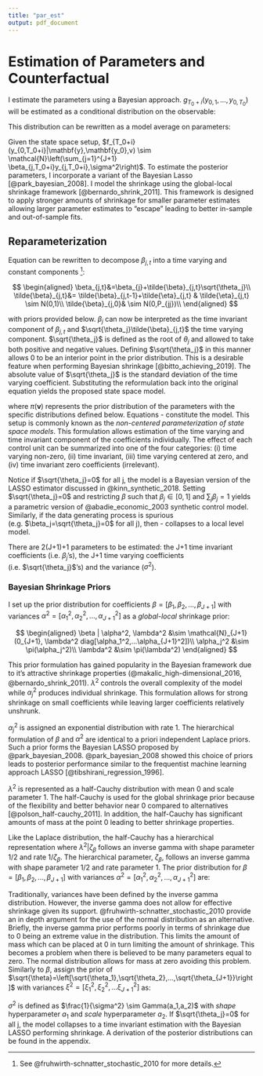 ```yaml
---
title: "par_est"
output: pdf_document
---
```

# Estimation of Parameters and Counterfactual

I estimate the parameters using a Bayesian approach. $g_{T_0+i}\left(y_{0,1},\dots,y_{0,T_0}\right)$ will be estimated as a conditional distribution on the observable:

\begin{align}
g_{T_0+i}\left(y_{0,1},\dots,y_{0,T_0}\right) \sim f_{T_0+i}(y_{0,T_0+i}|\mathbf{y},\mathbf{y_0})
\end{align}

This distribution can be rewritten as a model average on parameters:

\begin{align}
f_{T_0+i}(y_{0,T_0+i}|\mathbf{y},\mathbf{y_0}) = \int_{v \in V} f_{T_0+i}(y_{0,T_0+i}|\mathbf{y},\mathbf{y_0},v)Pr(v|\mathbf{y},\mathbf{y_0})dv
\end{align}

Given the state space setup, $f_{T_0+i}(y_{0,T_0+i}|\mathbf{y},\mathbf{y_0},v) \sim \mathcal{N}\left(\sum_{j=1}^{J+1} \beta_{j,T_0+i}y_{j,T_0+i},\sigma^2\right)$. To estimate the posterior parameters, I incorporate a variant of the Bayesian Lasso [@park_bayesian_2008]. I model the shrinkage using the global-local shrinkage framework [@bernardo_shrink_2011]. This framework is designed to apply stronger amounts of shrinkage for smaller parameter estimates allowing larger parameter estimates to "escape" leading to better in-sample and out-of-sample fits.

## Reparameterization

Equation \eqref{eq:rw} can be rewritten to decompose $\beta_{j,t}$ into a time varying and constant components [^further]:

[^further]: See @fruhwirth-schnatter_stochastic_2010 for more details.

$$
\begin{aligned}
\beta_{j,t}&=\beta_{j}+\tilde{\beta}_{j,t}\sqrt{\theta_j}\\
\tilde{\beta}_{j,t}&= \tilde{\beta}_{j,t-1}+\tilde{\eta}_{j,t} & \tilde{\eta}_{j,t} \sim N(0,1)\\
\tilde{\beta}_{j,0}& \sim N(0,P_{jj})\\
\end{aligned}
$$

with priors provided below. $\beta_j$ can now be interpreted as the time invariant component of $\beta_{j,t}$ and $\sqrt{\theta_j}\tilde{\beta}_{j,t}$ the time varying component. $\sqrt{\theta_j}$ is defined as the root of $\theta_j$ and allowed to take both positive and negative values. Defining $\sqrt{\theta_j}$ in this manner allows 0 to be an interior point in the prior distribution. This is a desirable feature when performing Bayesian shrinkage [@bitto_achieving_2019]. The absolute value of $\sqrt{\theta_j}$ is the standard deviation of the time varying coefficient. Substituting the reformulation back into the original equation yields the proposed state space model.

\begin{assumption}
The Time Varying Parameter Bayesian Lasso ( BL-TVP ) takes the following form:
\end{assumption}


\begin{align}
y_{0,t}(0)&=\sum_{j=1}^{J+1} \left(\beta_{j}+\tilde{\beta}_{j,t}\sqrt{\theta_j}\right)y_{j,t}+\epsilon_t & \epsilon_t \sim N(0, \sigma^2) \label{eq:rmod1}\\
\tilde{\beta}_{j,t}&= \tilde{\beta}_{j,t-1}+\tilde{\eta}_{j,t} & \tilde{\eta}_{j,t} \sim N(0,1) \label{eq:rmod2}\\
\tilde{\beta}_{j,0}& \sim N(0,P_{jj}) \\
\pi(\mathbf{v}) \label{eq:rmod3}
\end{align}


where $\pi(\mathbf{v})$ represents the prior distribution of the parameters with the specific distributions defined below. Equations \eqref{eq:rmod1} - \eqref{eq:rmod3} constitute the model. This setup is commonly known as the *non-centered parameterization of state space models*. This formulation allows estimation of the time varying and time invariant component of the coefficients individually. The effect of each control unit can be summarized into one of the four categories: (i) time varying non-zero, (ii) time invariant, (iii) time varying centered at zero, and (iv) time invariant zero coefficients (irrelevant). 

Notice if $\sqrt{\theta_j}=0$ for all j, the model is a Bayesian version of the LASSO estimator discussed in @kinn_synthetic_2018. Setting $\sqrt{\theta_j}=0$ and restricting $\beta$ such that $\beta_j \in [0,1]$ and $\sum_j \beta_j =1$ yields a parametric version of @abadie_economic_2003 synthetic control model. Similarly, if the data generating process is spurious (e.g. $\beta_j=\sqrt{\theta_j}=0$ for all j), then \eqref{eq:rmod1} - \eqref{eq:rmod3} collapses to a local level model.

There are 2(J+1)+1 parameters to be estimated: the J+1 time invariant coefficients (i.e. $\beta_j$'s), the J+1 time varying coefficients (i.e. $\sqrt{\theta_j}$'s) and the variance ($\sigma^2$).

### Bayesian Shrinkage Priors

I set up the prior distribution for coefficients ${\beta}=[\beta_1,\beta_2,...,\beta_{J+1}]$ with variances $\alpha^2=[\alpha_1^2,\alpha_2^2,...,\alpha_{J+1}^2]$ as a *global-local* shrinkage prior: 

$$
\begin{aligned}
\beta | \alpha^2, \lambda^2 &\sim \mathcal{N}_{J+1} (0_{J+1}, \lambda^2 diag[\alpha_1^2,...\alpha_{J+1}^2])\\
\alpha_j^2  &\sim \pi(\alpha_j^2)\\
\lambda^2 &\sim \pi(\lambda^2)
\end{aligned}
$$

This prior formulation has gained popularity in the Bayesian framework due to it's attractive shrinkage properties (@makalic_high-dimensional_2016, @bernardo_shrink_2011). $\lambda^2$ controls the overall complexity of the model while $\alpha_j^2$ produces individual shrinkage. This formulation allows for strong shrinkage on small coefficients while leaving larger coefficients relatively unshrunk.

$\alpha_j^2$ is assigned an exponential distribution with rate 1. The hierarchical formulation of $\beta$ and $\alpha^2$ are identical to a priori independent Laplace priors. Such a prior forms the Bayesian LASSO proposed by @park_bayesian_2008.  @park_bayesian_2008 showed this choice of priors leads to posterior performance similar to the frequentist machine learning approach LASSO [@tibshirani_regression_1996].

$\lambda^2$ is represented as a half-Cauchy distribution with mean 0 and scale parameter 1. The half-Cauchy is used for the global shrinkage prior because of the flexibility and better behavior near 0 compared to alternatives [@polson_half-cauchy_2011]. In addition, the half-Cauchy has significant amounts of mass at the point 0 leading to better shrinkage properties. 

Like the Laplace distribution, the half-Cauchy has a hierarchical representation where $\lambda^2|\zeta_{\beta}$ follows an inverse gamma with shape parameter 1/2 and rate 1/$\zeta_{\beta}$. The hierarchical parameter, $\zeta_\beta$, follows an inverse gamma with shape parameter 1/2 and rate parameter 1. The prior distribution for $\beta=[\beta_1,\beta_2,...,\beta_{J+1}]$ with variances $\alpha^2=[\alpha_1^2,\alpha_2^2,...,\alpha_{J+1}^2]$ are:


\begin{align}
\beta | \alpha^2, \lambda^2 &\sim \mathcal{N}_{J+1} (0_{J+1}, \lambda^2 diag[\alpha_1^2,...\alpha_{J+1}^2])\\
\alpha_j^2  &\sim exp\left(1\right)\\
\lambda^2 |\zeta_\beta &\sim InverseGamma\left(\frac{1}{2}, \frac{1}{\zeta_\beta}\right)\\
\zeta_{\beta} & \sim InverseGamma\left(\frac{1}{2},1\right)
\end{align}


Traditionally, variances have been defined by the inverse gamma distribution. However, the inverse gamma does not allow for effective shrinkage given its support. @fruhwirth-schnatter_stochastic_2010 provide an in depth argument for the use of the normal distribution as an alternative. Briefly, the inverse gamma prior performs poorly in terms of shrinkage due to 0 being an extreme value in the distribution. This limits the amount of mass which can be placed at 0 in turn limiting the amount of shrinkage. This becomes a problem when there is believed to be many parameters equal to zero. The normal distribution  allows for mass at zero avoiding this problem. Similarly to $\beta$, assign the prior of $\sqrt{\theta}=\left[\sqrt{\theta_1},\sqrt{\theta_2},...,\sqrt{\theta_{J+1}}\right]$ with variances $\xi^2=\left[\xi_1^2,\xi_2^2,...\xi_{J+1}^2 \right]$ as:


\begin{align}
\sqrt{\theta} | \xi^2, \kappa^2 &\sim \mathcal{N}_{J+1} (0_{J+1}, \kappa^2 diag[\xi_1^2,...\xi_{J+1}^2])\\
\xi_j^2  &\sim exp\left(1\right)\\
\kappa^2 |\zeta_{\sqrt{\theta}} &\sim InverseGamma\left(\frac{1}{2}, \frac{1}{\zeta_{\sqrt{\theta}}}\right)\\
\zeta_{{\sqrt{\theta}}} & \sim InverseGamma\left(\frac{1}{2},1\right)
\end{align}


$\sigma^2$ is defined as $\frac{1}{\sigma^2} \sim Gamma(a_1,a_2)$ with *shape* hyperparameter $a_1$ and  *scale* hyperparameter $a_2$. If $\sqrt{\theta_j}=0$ for all j, the model collapses to a time invariant estimation with the Bayesian LASSO performing shrinkage. A derivation of the posterior distributions can be found in the appendix.

